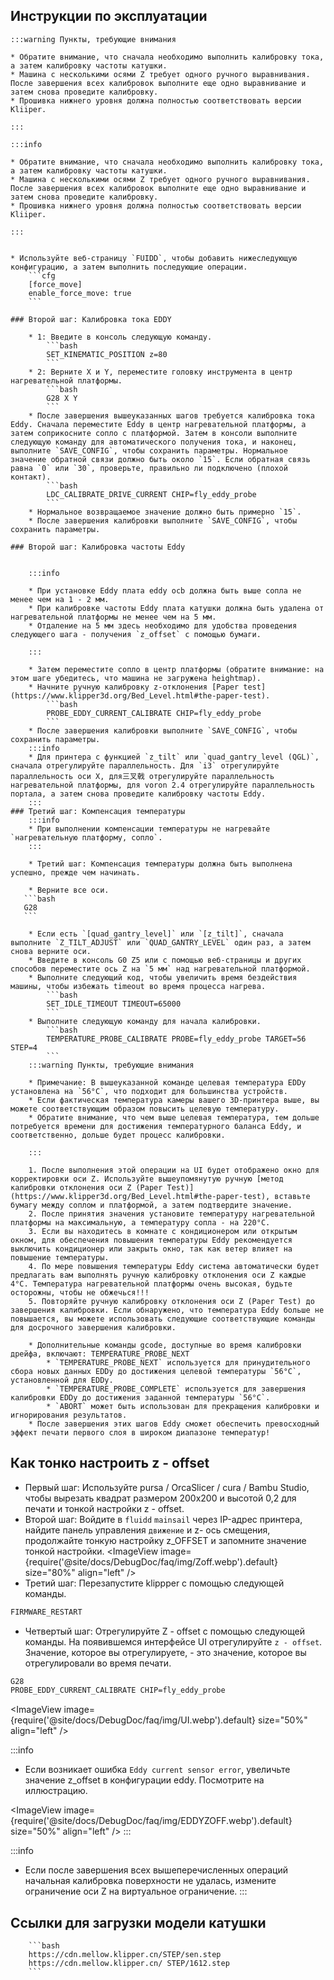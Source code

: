 ## Инструкции по эксплуатации

    :::warning Пункты, требующие внимания

    * Обратите внимание, что сначала необходимо выполнить калибровку тока, а затем калибровку частоты катушки.
    * Машина с несколькими осями Z требует одного ручного выравнивания. После завершения всех калибровок выполните еще одно выравнивание и затем снова проведите калибровку.
    * Прошивка нижнего уровня должна полностью соответствовать версии Kliiper.

    :::

    :::info

    * Обратите внимание, что сначала необходимо выполнить калибровку тока, а затем калибровку частоты катушки.
    * Машина с несколькими осями Z требует одного ручного выравнивания. После завершения всех калибровок выполните еще одно выравнивание и затем снова проведите калибровку.
    * Прошивка нижнего уровня должна полностью соответствовать версии Kliiper.

    :::


    * Используйте веб-страницу `FUIDD`, чтобы добавить нижеследующую конфигурацию, а затем выполнить последующие операции.
        ```cfg
        [force_move]
        enable_force_move: true
        ```

    ### Второй шаг: Калибровка тока EDDY

        * 1: Введите в консоль следующую команду.
            ```bash
            SET_KINEMATIC_POSITION z=80
            ```
        * 2: Верните X и Y, переместите головку инструмента в центр нагревательной платформы.
            ```bash
            G28 X Y
            ```
        * После завершения вышеуказанных шагов требуется калибровка тока Eddy. Сначала переместите Eddy в центр нагревательной платформы, а затем соприкосните сопло с платформой. Затем в консоли выполните следующую команду для автоматического получения тока, и наконец, выполните `SAVE_CONFIG`, чтобы сохранить параметры. Нормальное значение обратной связи должно быть около `15`. Если обратная связь равна `0` или `30`, проверьте, правильно ли подключено (плохой контакт).
            ```bash
            LDC_CALIBRATE_DRIVE_CURRENT CHIP=fly_eddy_probe
            ```
        * Нормальное возвращаемое значение должно быть примерно `15`.
        * После завершения калибровки выполните `SAVE_CONFIG`, чтобы сохранить параметры.

    ### Второй шаг: Калибровка частоты Eddy


        :::info

        * При установке Eddy плата eddy ocb должна быть выше сопла не менее чем на 1 - 2 мм.
        * При калибровке частоты Eddy плата катушки должна быть удалена от нагревательной платформы не менее чем на 5 мм.
        * Отдаление на 5 мм здесь необходимо для удобства проведения следующего шага - получения `z_offset` с помощью бумаги.

        :::

        * Затем переместите сопло в центр платформы (обратите внимание: на этом шаге убедитесь, что машина не загружена heightmap).
        * Начните ручную калибровку z-отклонения [Paper test](https://www.klipper3d.org/Bed_Level.html#the-paper-test).
            ```bash
            PROBE_EDDY_CURRENT_CALIBRATE CHIP=fly_eddy_probe
            ```
        * После завершения калибровки выполните `SAVE_CONFIG`, чтобы сохранить параметры.
        :::info
        * Для принтера с функцией `z_tilt` или `quad_gantry_level (QGL)`, сначала отрегулируйте параллельность. Для `i3` отрегулируйте параллельность оси X, для三叉戟 отрегулируйте параллельность нагревательной платформы, для voron 2.4 отрегулируйте параллельность портала, а затем снова проведите калибровку частоты Eddy.
        :::
    ### Третий шаг: Компенсация температуры
        :::info
        * При выполнении компенсации температуры не нагревайте `нагревательную платформу, сопло`.
        :::
        
        * Третий шаг: Компенсация температуры должна быть выполнена успешно, прежде чем начинать.

        * Верните все оси.
       ```bash
       G28
       ```

        * Если есть `[quad_gantry_level]` или `[z_tilt]`, сначала выполните `Z_TILT_ADJUST` или `QUAD_GANTRY_LEVEL` один раз, а затем снова верните оси.
        * Введите в консоль G0 Z5 или с помощью веб-страницы и других способов переместите ось Z на `5 мм` над нагревательной платформой.
        * Выполните следующий код, чтобы увеличить время бездействия машины, чтобы избежать timeout во время процесса нагрева.
            ```bash
            SET_IDLE_TIMEOUT TIMEOUT=65000
            ```
        * Выполните следующую команду для начала калибровки.
            ```bash
            TEMPERATURE_PROBE_CALIBRATE PROBE=fly_eddy_probe TARGET=56 STEP=4
            ```
        :::warning Пункты, требующие внимания

        * Примечание: В вышеуказанной команде целевая температура EDDy установлена на `56°C`, что подходит для большинства устройств.
        * Если фактическая температура камеры вашего 3D-принтера выше, вы можете соответствующим образом повысить целевую температуру.
        * Обратите внимание, что чем выше целевая температура, тем дольше потребуется времени для достижения температурного баланса Eddy, и соответственно, дольше будет процесс калибровки.

        :::
    
        1. После выполнения этой операции на UI будет отображено окно для корректировки оси Z. Используйте вышеупомянутую ручную [метод калибровки отклонения оси Z (Paper Test)](https://www.klipper3d.org/Bed_Level.html#the-paper-test), вставьте бумагу между соплом и платформой, а затем подтвердите значение.
        2. После принятия значения установите температуру нагревательной платформы на максимальную, а температуру сопла - на 220°C.
        3. Если вы находитесь в комнате с кондиционером или открытым окном, для обеспечения повышения температуры Eddy рекомендуется выключить кондиционер или закрыть окно, так как ветер влияет на повышение температуры.
        4. По мере повышения температуры Eddy система автоматически будет предлагать вам выполнять ручную калибровку отклонения оси Z каждые 4°C. Температура нагревательной платформы очень высокая, будьте осторожны, чтобы не обжечься!!!
        5. Повторяйте ручную калибровку отклонения оси Z (Paper Test) до завершения калибровки. Если обнаружено, что температура Eddy больше не повышается, вы можете использовать следующие соответствующие команды для досрочного завершения калибровки.
        
        * Дополнительные команды gcode, доступные во время калибровки дрейфа, включают: TEMPERATURE_PROBE_NEXT
            * `TEMPERATURE_PROBE_NEXT` используется для принудительного сбора новых данных EDDy до достижения целевой температуры `56°C`, установленной для EDDy.
            * `TEMPERATURE_PROBE_COMPLETE` используется для завершения калибровки EDDy до достижения заданной температуры `56°C`.
            * `ABORT` может быть использован для прекращения калибровки и игнорирования результатов.
        * После завершения этих шагов Eddy сможет обеспечить превосходный эффект печати первого слоя в широком диапазоне температур!


## Как тонко настроить z - offset
* Первый шаг: Используйте pursa / OrcaSlicer / cura / Bambu Studio, чтобы вырезать квадрат размером 200x200 и высотой 0,2 для печати и тонкой настройки z - offset.
* Второй шаг: Войдите в `fluidd` `mainsail` через IP-адрес принтера, найдите панель управления `движение` и z- ось смещения, продолжайте тонкую настройку z_OFFSET и запомните значение тонкой настройки.
<ImageView image={require('@site/docs/DebugDoc/faq/img/Zoff.webp').default} size="80%" align="left" />
* Третий шаг: Перезапустите klippper с помощью следующей команды.
```bash
FIRMWARE_RESTART
```
* Четвертый шаг: Отрегулируйте Z - offset с помощью следующей команды. На появившемся интерфейсе UI отрегулируйте `z - offset`. Значение, которое вы отрегулируете, - это значение, которое вы отрегулировали во время печати.
```bash
G28
PROBE_EDDY_CURRENT_CALIBRATE CHIP=fly_eddy_probe
```
<ImageView image={require('@site/docs/DebugDoc/faq/img/UI.webp').default} size="50%" align="left" />

:::info
* Если возникает ошибка `Eddy current sensor error`, увеличьте значение z_offset в конфигурации eddy. Посмотрите на иллюстрацию.

<ImageView image={require('@site/docs/DebugDoc/faq/img/EDDYZOFF.webp').default} size="50%" align="left" />
:::

:::info
 * Если после завершения всех вышеперечисленных операций начальная калибровка поверхности не удалась, измените ограничение оси Z на виртуальное ограничение.
:::


## Ссылки для загрузки модели катушки

        ```bash
        https://cdn.mellow.klipper.cn/STEP/sen.step
        https://cdn.mellow.klipper.cn/ STEP/1612.step
        ``` 